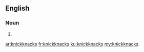 ==English==

===Noun===
{{head|en}}

# {{plural of|knickknack}}

[[ar:knickknacks]]
[[fr:knickknacks]]
[[ku:knickknacks]]
[[my:knickknacks]]